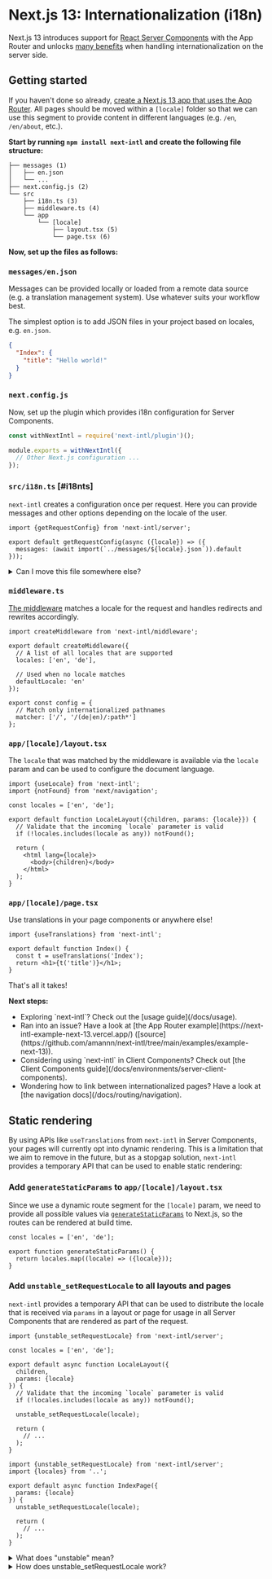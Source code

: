 
# Next.js 13: Internationalization (i18n)

Next.js 13 introduces support for [React Server Components](https://nextjs.org/docs/getting-started/react-essentials) with the App Router and unlocks [many benefits](/docs/environments/server-client-components) when handling internationalization on the server side.

## Getting started

If you haven't done so already, [create a Next.js 13 app that uses the App Router](https://nextjs.org/docs/getting-started/installation). All pages should be moved within a `[locale]` folder so that we can use this segment to provide content in different languages (e.g. `/en`, `/en/about`, etc.).

**Start by running `npm install next-intl` and create the following file structure:**

```
├── messages (1)
│   ├── en.json
│   └── ...
├── next.config.js (2)
└── src
    ├── i18n.ts (3)
    ├── middleware.ts (4)
    └── app
        └── [locale]
            ├── layout.tsx (5)
            └── page.tsx (6)
```

**Now, set up the files as follows:**

<Steps>

### `messages/en.json`

Messages can be provided locally or loaded from a remote data source (e.g. a translation management system). Use whatever suits your workflow best.

The simplest option is to add JSON files in your project based on locales, e.g. `en.json`.

```json filename="messages/en.json"
{
  "Index": {
    "title": "Hello world!"
  }
}
```

### `next.config.js`

Now, set up the plugin which provides i18n configuration for Server Components.

```js filename="next.config.js"
const withNextIntl = require('next-intl/plugin')();

module.exports = withNextIntl({
  // Other Next.js configuration ...
});
```

### `src/i18n.ts` [#i18nts]

`next-intl` creates a configuration once per request. Here you can provide messages and other options depending on the locale of the user.

```tsx filename="src/i18n.ts"
import {getRequestConfig} from 'next-intl/server';

export default getRequestConfig(async ({locale}) => ({
  messages: (await import(`../messages/${locale}.json`)).default
}));
```

<details>
  <summary>Can I move this file somewhere else?</summary>

This file is supported out-of-the-box both in the `src` folder as well as in the project root with the extensions `.ts`, `.tsx`, `.js` and `.jsx`.

If you prefer to move this file somewhere else, you can provide an optional path to the plugin:

```js filename="next.config.js"
const withNextIntl = require('next-intl/plugin')(
  // Specify a custom path here
  './somewhere/else/i18n.ts'
);

module.exports = withNextIntl({
  // Other Next.js configuration ...
});
```

</details>

### `middleware.ts`

[The middleware](/docs/routing/middleware) matches a locale for the request and handles redirects and rewrites accordingly.

```tsx filename="middleware.ts"
import createMiddleware from 'next-intl/middleware';

export default createMiddleware({
  // A list of all locales that are supported
  locales: ['en', 'de'],

  // Used when no locale matches
  defaultLocale: 'en'
});

export const config = {
  // Match only internationalized pathnames
  matcher: ['/', '/(de|en)/:path*']
};
```

### `app/[locale]/layout.tsx`

The `locale` that was matched by the middleware is available via the `locale` param and can be used to configure the document language.

```tsx filename="app/[locale]/layout.tsx"
import {useLocale} from 'next-intl';
import {notFound} from 'next/navigation';

const locales = ['en', 'de'];

export default function LocaleLayout({children, params: {locale}}) {
  // Validate that the incoming `locale` parameter is valid
  if (!locales.includes(locale as any)) notFound();

  return (
    <html lang={locale}>
      <body>{children}</body>
    </html>
  );
}
```

### `app/[locale]/page.tsx`

Use translations in your page components or anywhere else!

```tsx filename="app/[locale]/page.tsx"
import {useTranslations} from 'next-intl';

export default function Index() {
  const t = useTranslations('Index');
  return <h1>{t('title')}</h1>;
}
```

</Steps>

That's all it takes!

<Callout>

**Next steps:**

<ul className="ml-4 list-disc">
  <li>Exploring `next-intl`? Check out the [usage guide](/docs/usage).</li>
  <li>
    Ran into an issue? Have a look at [the App Router
    example](https://next-intl-example-next-13.vercel.app/)
    ([source](https://github.com/amannn/next-intl/tree/main/examples/example-next-13)).
  </li>
  <li>Considering using `next-intl` in Client Components? Check out [the Client Components guide](/docs/environments/server-client-components).</li>
  <li>Wondering how to link between internationalized pages? Have a look at [the navigation docs](/docs/routing/navigation).</li>
</ul>

</Callout>

## Static rendering

By using APIs like `useTranslations` from `next-intl` in Server Components, your pages will currently opt into dynamic rendering. This is a limitation that we aim to remove in the future, but as a stopgap solution, `next-intl` provides a temporary API that can be used to enable static rendering:

<Steps>

### Add `generateStaticParams` to `app/[locale]/layout.tsx`

Since we use a dynamic route segment for the `[locale]` param, we need to provide all possible values via [`generateStaticParams`](https://nextjs.org/docs/app/api-reference/functions/generate-static-params) to Next.js, so the routes can be rendered at build time.

```tsx filename="app/[locale]/layout.tsx"
const locales = ['en', 'de'];

export function generateStaticParams() {
  return locales.map((locale) => ({locale}));
}
```

### Add `unstable_setRequestLocale` to all layouts and pages

`next-intl` provides a temporary API that can be used to distribute the locale that is received via `params` in a layout or page for usage in all Server Components that are rendered as part of the request.

```tsx filename="app/[locale]/layout.tsx"
import {unstable_setRequestLocale} from 'next-intl/server';

const locales = ['en', 'de'];

export default async function LocaleLayout({
  children,
  params: {locale}
}) {
  // Validate that the incoming `locale` parameter is valid
  if (!locales.includes(locale as any)) notFound();

  unstable_setRequestLocale(locale);

  return (
    // ...
  );
}
```

```tsx filename="app/[locale]/page.tsx"
import {unstable_setRequestLocale} from 'next-intl/server';
import {locales} from '..';

export default async function IndexPage({
  params: {locale}
}) {
  unstable_setRequestLocale(locale);

  return (
    // ...
  );
}
```

</Steps>


<details>
<summary>What does "unstable" mean?</summary>

`unstable_setRequestLocale` is meant to be used as a stopgap solution and we aim to remove it in the future [in case Next.js adds an API to access parts of the URL](https://github.com/facebook/react/pull/27424#issuecomment-1739464985). If that's the case, you'll get a deprecation notice in a minor version and the API will be removed as part of a major version.

Note that Next.js can render layouts and pages indepently. This means that e.g. when you navigate from `/settings/profile` to `/settings/privacy`, the `/settings` segment might not re-render as part of the request. Due to this, it's important that `unstable_setRequestLocale` is called not only in the parent `settings/layout.tsx`, but also in the individual pages `profile/page.tsx` and `privacy/page.tsx`.

That being said, the API is expected to work reliably if you're cautious to apply it in all relevant places.
</details>


<details>
<summary>How does unstable_setRequestLocale work?</summary>

`next-intl` uses [`cache()`](https://react.dev/reference/react/cache) to create a mutable store that holds the current locale. By calling `unstable_setRequestLocale`, the current locale will be written to the store, making it available to all APIs that require the locale.

Note that the store is scoped to a request and therefore doesn't affect other requests that might be handled in parallel while a given request resolves asynchronously.

</details>

